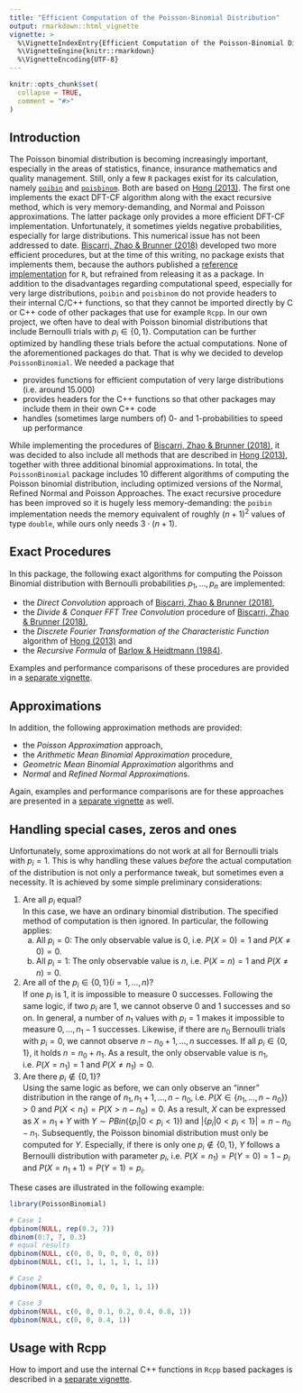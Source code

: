```yaml
---
title: "Efficient Computation of the Poisson-Binomial Distribution"
output: rmarkdown::html_vignette
vignette: >
  %\VignetteIndexEntry{Efficient Computation of the Poisson-Binomial Distribution}
  %\VignetteEngine{knitr::rmarkdown}
  %\VignetteEncoding{UTF-8}
---
```


```r
knitr::opts_chunk$set(
  collapse = TRUE,
  comment = "#>"
)
```

## Introduction

The Poisson binomial distribution is becoming increasingly important, especially in the areas of statistics, finance, insurance mathematics and quality management. Still, only a few `R` packages exist for its calculation, namely [`poibin`](https://cran.r-project.org/package=poibin) and [`poisbinom`](https://cran.r-project.org/package=poisbinom). Both are based on [Hong (2013)](http://dx.doi.org/10.1016/j.csda.2012.10.006). The first one implements the exact DFT-CF algorithm along with the exact recursive method, which is very memory-demanding, and Normal and Poisson approximations. The latter package only provides a more efficient DFT-CF implementation. Unfortunately, it sometimes yields negative probabilities, especially for large distributions. This numerical issue has not been addressed to date. [Biscarri, Zhao & Brunner (2018)](http://dx.doi.org/10.1016/j.csda.2018.01.007) developed two more efficient procedures, but at the time of this writing, no package exists that implements them, because the authors published a [reference implementation](https://github.com/biscarri1/convpoibin) for `R`, but refrained from releasing it as a package. In addition to the disadvantages regarding computational speed, especially for very large distributions, `poibin` and `poisbinom` do not provide headers to their internal C/C++ functions, so that they cannot be imported directly by C or C++ code of other packages that use for example `Rcpp`. In our own project, we often have to deal with Poisson binomial distributions that include Bernoulli trials with $p_i \in \{0, 1\}$. Computation can be further optimized by handling these trials before the actual computations. None of the aforementioned packages do that. That is why we decided to develop `PoissonBinomial`. We needed a package that

* provides functions for efficient computation of very large distributions (i.e. around 15.000)
* provides headers for the C++ functions so that other packages may include them in their own C++ code
* handles (sometimes large numbers of) 0- and 1-probabilities to speed up performance

While implementing the procedures of [Biscarri, Zhao & Brunner (2018)](http://dx.doi.org/10.1016/j.csda.2018.01.007), it was decided to also include all methods that are described in [Hong (2013)](http://dx.doi.org/10.1016/j.csda.2012.10.006), together with three additional binomial approximations. In total, the `PoissonBinomial` package includes 10 different algorithms of computing the Poisson binomial distribution, including optimized versions of the Normal, Refined Normal and Poisson Approaches. The exact recursive procedure has been improved so it is hugely less memory-demanding: the `poibin` implementation needs the memory equivalent of roughly $(n + 1)^2$ values of type `double`, while ours only needs $3 \cdot (n + 1)$.


## Exact Procedures

In this package, the following exact algorithms for computing the Poisson Binomial distribution with Bernoulli probabilities $p_1, ..., p_n$ are implemented:

* the *Direct Convolution* approach of [Biscarri, Zhao & Brunner (2018)](http://dx.doi.org/10.1016/j.csda.2018.01.007),
* the *Divide & Conquer FFT Tree Convolution* procedure of [Biscarri, Zhao & Brunner (2018)](http://dx.doi.org/10.1016/j.csda.2018.01.007),
* the *Discrete Fourier Transformation of the Characteristic Function* algorithm of [Hong (2013)](http://dx.doi.org/10.1016/j.csda.2012.10.006) and
* the *Recursive Formula* of [Barlow & Heidtmann (1984)](http://dx.doi.org/10.1109/TR.1984.5221843).

Examples and performance comparisons of these procedures are provided in a [separate vignette](proc_exact.html).


## Approximations

In addition, the following approximation methods are provided:

* the *Poisson Approximation* approach,
* the *Arithmetic Mean Binomial Approximation* procedure,
* *Geometric Mean Binomial Approximation* algorithms and
* *Normal* and *Refined Normal Approximation*s.

Again, examples and performance comparisons are for these approaches are presented in a [separate vignette](proc_approx.html) as well.


## Handling special cases, zeros and ones

Unfortunately, some approximations do not work at all for Bernoulli trials with $p_i = 1$. This is why handling these values *before* the actual computation of the distribution is not only a performance tweak, but sometimes even a necessity. It is achieved by some simple preliminary considerations:

1. Are all $p_i$ equal?    
In this case, we have an ordinary binomial distribution. The specified method of computation is then ignored. In particular, the following applies:
    a) All $p_i = 0$: The only observable value is $0$, i.e. $P(X = 0) = 1$ and $P(X \neq 0) = 0$.
    b) All $p_i = 1$: The only observable value is $n$, i.e. $P(X = n) = 1$ and $P(X \neq n) = 0$.
2. Are all of the $p_i \in \{0, 1\} (i = 1, ..., n)$?    
If one $p_i$ is 1, it is impossible to measure 0 successes. Following the same logic, if two $p_i$ are 1, we cannot observe 0 and 1 successes and so on. In general, a number of $n_1$ values with $p_i = 1$ makes it impossible to measure $0, ..., n_1 - 1$ successes. Likewise, if there are $n_0$ Bernoulli trials with $p_i = 0$, we cannot observe $n - n_0 + 1, ..., n$ successes. If all $p_i \in \{0, 1\}$, it holds $n = n_0 + n_1$. As a result, the only observable value is $n_1$, i.e. $P(X = n_1) = 1$ and $P(X \neq n_1) = 0$.
3. Are there $p_i \notin \{0, 1\}$?    
Using the same logic as before, we can only observe an "inner" distribution in the range of $n_1, n_1 + 1, ..., n - n_0$, i.e. $P(X \in \{n_1, ..., n - n_0\}) > 0$ and $P(X < n_1) = P(X > n - n_0) = 0$. As a result, $X$ can be expressed as $X = n_1 + Y$ with $Y \sim PBin(\{p_i|0 < p_i < 1\})$ and $|\{p_i|0 < p_i < 1\}| = n - n_0 - n_1$. Subsequently, the Poisson binomial distribution must only be computed for $Y$. Especially, if there is only one $p_i \notin \{0, 1\}$, $Y$ follows a Bernoulli distribution with parameter $p_i$, i.e. $P(X = n_1) = P(Y = 0) = 1 - p_i$ and $P(X = n_1 + 1) = P(Y = 1) = p_i$.

These cases are illustrated in the following example:

```r
library(PoissonBinomial)

# Case 1
dpbinom(NULL, rep(0.3, 7))
dbinom(0:7, 7, 0.3)
# equal results
dpbinom(NULL, c(0, 0, 0, 0, 0, 0, 0))
dpbinom(NULL, c(1, 1, 1, 1, 1, 1, 1))

# Case 2
dpbinom(NULL, c(0, 0, 0, 0, 1, 1, 1))

# Case 3
dpbinom(NULL, c(0, 0, 0.1, 0.2, 0.4, 0.8, 1))
dpbinom(NULL, c(0, 0, 0.4, 1))
```


## Usage with Rcpp

How to import and use the internal C++ functions in `Rcpp` based packages is described in a [separate vignette](use_with_rcpp.html).